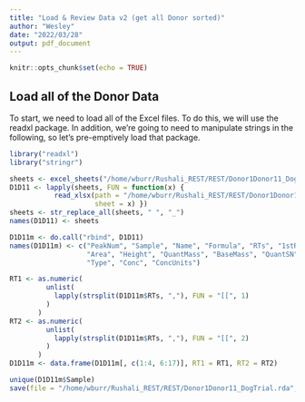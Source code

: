 ```yaml
---
title: "Load & Review Data v2 (get all Donor sorted)"
author: "Wesley"
date: "2022/03/28"
output: pdf_document
---
```


```r
knitr::opts_chunk$set(echo = TRUE)
```

## Load all of the Donor Data

To start, we need to load all of the Excel files. To do this, we will use the
readxl package. In addition, we're going to need to manipulate strings in 
the following, so let's pre-emptively load that package.

```r
library("readxl")
library("stringr")
```


```r
sheets <- excel_sheets("/home/wburr/Rushali_REST/REST/Donor1Donor11_DogTrial.xlsx")  # note: spaces in names
D1D11 <- lapply(sheets, FUN = function(x) {
           read_xlsx(path = "/home/wburr/Rushali_REST/REST/Donor1Donor11_DogTrial.xlsx",
                     sheet = x) })
sheets <- str_replace_all(sheets, " ", "_")
names(D1D11) <- sheets
```


```r
D1D11m <- do.call("rbind", D1D11)
names(D1D11m) <- c("PeakNum", "Sample", "Name", "Formula", "RTs", "1stRT","2ndRT","Similarity",
                   "Area", "Height", "QuantMass", "BaseMass", "QuantSN", "PeakSN",
                   "Type", "Conc", "ConcUnits")
```


```r
RT1 <- as.numeric(
         unlist(
           lapply(strsplit(D1D11m$RTs, ","), FUN = "[[", 1)
         )
       )
RT2 <- as.numeric(
         unlist(
           lapply(strsplit(D1D11m$RTs, ","), FUN = "[[", 2)
         )
       )
D1D11m <- data.frame(D1D11m[, c(1:4, 6:17)], RT1 = RT1, RT2 = RT2)
```

```r
unique(D1D11m$Sample)
save(file = "/home/wburr/Rushali_REST/REST/Donor1Donor11_DogTrial.rda", D1D11m)
```
